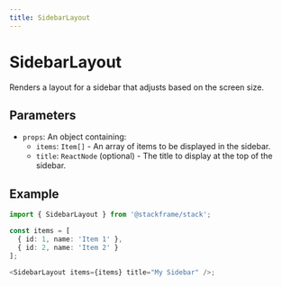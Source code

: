```yaml
---
title: SidebarLayout
---
```


# SidebarLayout

Renders a layout for a sidebar that adjusts based on the screen size.

## Parameters

- `props`: An object containing:
  - `items`: `Item[]` - An array of items to be displayed in the sidebar.
  - `title`: `ReactNode` (optional) - The title to display at the top of the sidebar.

## Example

```typescript
import { SidebarLayout } from '@stackframe/stack';

const items = [
  { id: 1, name: 'Item 1' },
  { id: 2, name: 'Item 2' }
];

<SidebarLayout items={items} title="My Sidebar" />;
```